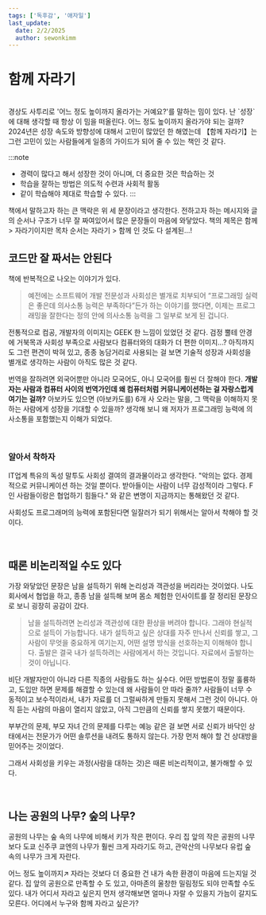 ```yaml
---
tags: ['독후감', '애자일']
last_update:
  date: 2/2/2025
  author: sewonkimm
---
```



# 함께 자라기


<ImageLayout src={up} />

<br />
경상도 사투리로 '어느 정도 높이까지 올라가는 거예요?'를 말하는 밈이 있다. 
난 `성장`에 대해 생각할 때 항상 이 밈을 떠올린다. 어느 정도 높이까지 올라가야 되는 걸까?
2024년은 성장 속도와 방향성에 대해서 고민이 많았던 한 해였는데 【함께 자라기】는 그런 고민이 있는 사람들에게 일종의 가이드가 되어 줄 수 있는 책인 것 같다. 

:::note 
- 경력이 많다고 해서 성장한 것이 아니며, 더 중요한 것은 학습하는 것
- 학습을 잘하는 방법은 의도적 수련과 사회적 활동
- 같이 학습해야 제대로 학습할 수 있다.
:::

책에서 말하고자 하는 큰 맥락은 위 세 문장이라고 생각한다. 
전하고자 하는 메시지와 글의 순서나 구조가 너무 잘 짜여있어서 많은 문장들이 마음에 와닿았다.
책의 제목은 함께 > 자라기이지만 목차 순서는 자라기 > 함께 인 것도 다 설계된...!

## 코드만 잘 짜서는 안된다

책에 반복적으로 나오는 이야기가 있다. 

> 예전에는 소프트웨어 개발 전문성과 사회성은 별개로 치부되어 “프로그래밍 실력은 좋은데 의사소통 능력은 부족하다”든가 하는 이야기를 했다면, 이제는 프로그래밍을 잘한다는 정의 안에 의사소통 능력을 그 일부로 보게 된 겁니다.

전통적으로 컴공, 개발자의 이미지는 GEEK 한 느낌이 있었던 것 같다. 검정 뿔테 안경에 거북목과 사회성 부족으로 사람보다 컴퓨터와의 대화가 더 편한 이미지...?
아직까지도 그런 편견이 박혀 있고, 종종 농담거리로 사용되는 걸 보면 기술적 성장과 사회성을 별개로 생각하는 사람이 아직도 많은 것 같다. 

<ImageLayout src={husband} description="개발자 === 컴퓨터 ?" />

번역을 잘하려면 외국어뿐만 아니라 모국어도, 아니 모국어를 훨씬 더 잘해야 한다. 
**개발자는 사람과 컴퓨터 사이의 번역가인데 왜 컴퓨터처럼 커뮤니케이션하는 걸 자랑스럽게 여기는 걸까?**
아보카도 있으면 (아보카도를) 6개 사 오라는 말을, 그 맥락을 이해하지 못하는 사람에게 성장을 기대할 수 있을까? 생각해 보니 왜 저자가 프로그래밍 능력에 의사소통을 포함했는지 이해가 되었다. 

<br />

### 알아서 착하자

IT업계 특유의 독성 말투도 사회성 결여의 결과물이라고 생각한다. 
"악의는 없다. 경제적으로 커뮤니케이션 하는 것일 뿐이다. 받아들이는 사람이 너무 감성적이라 그렇다. F인 사람들이랑은 협업하기 힘들다." 와 같은 변명이 지금까지는 통해왔던 것 같다.  

<ImageLayout src={smart} description="지적 능력이 뛰어난 프로그래머들의 성과를 구분하는 것은 사회적 능력입니다." />

사회성도 프로그래머의 능력에 포함된다면 일잘러가 되기 위해서는 알아서 착해야 할 것이다. 


<br />

## 때론 비논리적일 수도 있다

가장 와닿았던 문장은 남을 설득하기 위해 논리성과 객관성을 버리라는 것이었다. 나도 회사에서 협업을 하고, 종종 남을 설득해 보며 몸소 체험한 인사이트를 잘 정리된 문장으로 보니 굉장히 공감이 갔다.

> 남을 설득하려면 논리성과 객관성에 대한 환상을 버려야 합니다. 그래야 현실적으로 설득이 가능합니다. 내가 설득하고 싶은 상대를 자주 만나서 신뢰를 쌓고, 그 사람이 무엇을 중요하게 여기는지, 어떤 설명 방식을 선호하는지 이해해야 합니다. 출발은 결국 내가 설득하려는 사람에게서 하는 것입니다. 자료에서 출발하는 것이 아닙니다. 

비단 개발자만이 아니라 다른 직종의 사람들도 하는 실수다. 어떤 방법론이 정말 훌륭하고, 도입만 하면 문제를 해결할 수 있는데 왜 사람들이 안 따라 줄까? 사람들이 너무 수동적이고 보수적이라서, 내가 자료를 더 그럴싸하게 만들지 못해서 그런 것이 아니다. 아직 듣는 사람의 마음이 열리지 않았고, 아직 그만큼의 신뢰를 쌓지 못했기 때문이다. 

부부간의 문제, 부모 자녀 간의 문제를 다루는 예능 같은 걸 보면 서로 신뢰가 바닥인 상태에서는 전문가가 어떤 솔루션을 내려도 통하지 않는다. 가장 먼저 해야 할 건 상대방을 믿어주는 것이었다.  

그래서 사회성을 키우는 과정(사람을 대하는 것)은 때론 비논리적이고, 불가해할 수 있다. 

<br />

## 나는 공원의 나무? 숲의 나무?

<ImageLayout src={trees} />

공원의 나무는 숲 속의 나무에 비해서 키가 작은 편이다. 우리 집 앞의 작은 공원의 나무보다 도쿄 신주쿠 쿄엔의 나무가 훨씬 크게 자라기도 하고, 관악산의 나무보다 유럽 숲 속의 나무가 크게 자란다. 

어느 정도 높이까지↗︎ 자라는 것보다 더 중요한 건 내가 속한 환경이 마음에 드는지일 것 같다. 집 앞의 공원으로 만족할 수 도 있고, 아마존의 울창한 밀림정도 되야 만족할 수도 있다.
내가 어디서 자라고 싶은지 먼저 생각해보면 얼마나 자랄 수 있을지 가늠이 갈지도 모른다.
어디에서 누구와 함께 자라고 싶은가?
